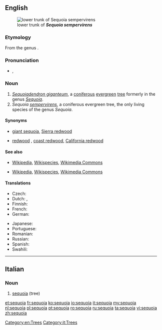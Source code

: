 ==English==
[[Image:Iluvatar redwood 400.jpg|thumb|lower trunk of '''''Sequoia sempervirens''''']]
===Etymology===
From the genus {{term|Sequoia}}.

===Pronunciation===
* {{a|UK}} {{IPA|/səˈkwɔɪ.ə/}}, {{X-SAMPA|/s@"kwOI.@/}}

===Noun===
{{en-noun}}

# ''[[w:Sequoiadendron giganteum|Sequoiadendron giganteum]]'', a [[coniferous]] [[evergreen]] [[tree]] formerly in the genus ''[[Sequoia]]''.
# ''Sequoia [[sempervirens]]'', a coniferous evergreen tree, the only living species of the genus ''Sequoia''.

====Synonyms====
* {{sense|Sequoiadendron giganteum}} [[giant sequoia]], [[Sierra redwood]]
* {{sense|Sequoia sempervirens}} [[redwood]] {{qualifier|in California}}, [[coast redwood]], [[California redwood]]

====See also====
* {{sense|Sequoiadendron giganteum}} [[w:Sequoiadendron giganteum|Wikipedia]], [[species:Sequoiadendron giganteum|Wikispecies]], [[commons:Sequoiadendron giganteum|Wikimedia Commons]]
* {{sense|Sequoia sempervirens}} [[w:Sequoia sempervirens|Wikipedia]], [[species:Sequoia sempervirens|Wikispecies]], [[commons:Sequoia sempervirens|Wikimedia Commons]]

====Translations====
{{trans-top|tree}}
* Czech: {{t-|cs|sekvoj|f}}
* Dutch: {{t+|nl|sequoia}}, {{t-|nl|reuzenpijnboom}}
* Finnish: {{t-|fi|punapuu}}
* French: {{t+|fr|séquoia|m}}
* German: {{t-|de|Mammutbaum|m}}
{{trans-mid}}
* Japanese: {{t-|ja|セコイア}}
* Portuguese: {{t+|pt|sequóia|f}}
* Romanian: {{t+|ro|sequoia|m}}
* Russian: {{t+|ru|секвойя|f|tr=s'ekvójja}}
* Spanish: {{t-|es|secoya|f}}
* Swahili: {{t-|sw|sekwoya}}
{{trans-bottom}}

[[Category:en:Trees]]
----

==Italian==
{{wikipedia|lang=it}}
===Noun===
{{it-noun|sequoi|f|a|e}}

# [[#English|sequoia]] (tree)

[[Category:it:Trees]]

[[et:sequoia]]
[[fr:sequoia]]
[[ko:sequoia]]
[[io:sequoia]]
[[it:sequoia]]
[[my:sequoia]]
[[nl:sequoia]]
[[pl:sequoia]]
[[pt:sequoia]]
[[ro:sequoia]]
[[ru:sequoia]]
[[ta:sequoia]]
[[vi:sequoia]]
[[zh:sequoia]]